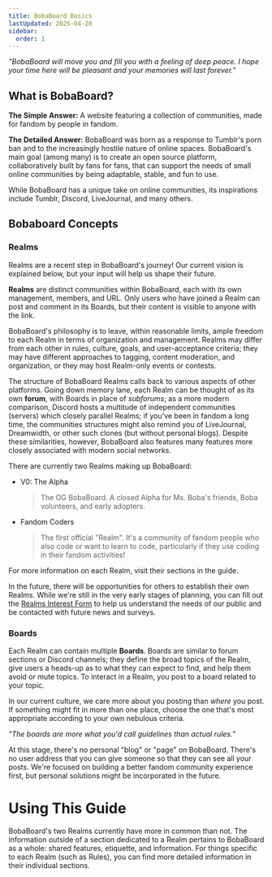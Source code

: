 ```yaml
---
title: BobaBoard Basics
lastUpdated: 2025-04-20
sidebar:
  order: 1
---
```



_"BobaBoard will move you and fill you with a feeling of deep peace. I hope your
time here will be pleasant and your memories will last forever."_

## What is BobaBoard?

**The Simple Answer:** A website featuring a collection of communities, made for
fandom by people in fandom.

**The Detailed Answer:** BobaBoard was born as a response to Tumblr's porn ban
and to the increasingly hostile nature of online spaces. BobaBoard's main goal
(among many) is to create an open source platform, collaboratively built by fans
for fans, that can support the needs of small online communities by being
adaptable, stable, and fun to use.

While BobaBoard has a unique take on online communities, its inspirations
include Tumblr, Discord, LiveJournal, and many others.

## Bobaboard Concepts

### Realms

<Aside type="note">

Realms are a recent step in BobaBoard's journey! Our current vision is explained
below, but your input will help us shape their future.

</Aside>

**Realms** are distinct communities within BobaBoard, each with its own
management, members, and URL. Only users who have joined a Realm can post and
comment in its Boards, but their content is visible to anyone with the link.

BobaBoard's philosophy is to leave, within reasonable limits, ample freedom to
each Realm in terms of organization and management. Realms may differ from each
other in rules, culture, goals, and user-acceptance criteria; they may have
different approaches to tagging, content moderation, and organization, or they
may host Realm-only events or contests.

The structure of BobaBoard Realms calls back to various aspects of other
platforms. Going down memory lane, each Realm can be thought of as its own
**forum**, with Boards in place of _subforums_; as a more modern comparison,
Discord hosts a multitude of independent communities (servers) which closely
parallel Realms; if you've been in fandom a long time, the communities
structures might also remind you of LiveJournal, Dreamwidth, or other such
clones (but without personal blogs). Despite these similarities, however,
BobaBoard also features many features more closely associated with modern social
networks.

There are currently two Realms making up BobaBoard:

- V0: The Alpha

  > The OG BobaBoard. A closed Alpha for Ms. Boba's friends, Boba volunteers,
  > and early adopters.

- Fandom Coders
  > The first official "Realm". It's a community of fandom people who also code
  > or want to learn to code, particularly if they use coding in their fandom
  > activities!

For more information on each Realm, visit their sections in the guide.

In the future, there will be opportunities for others to establish their own
Realms. While we're still in the very early stages of planning, you can fill out
the
[Realms Interest Form](https://docs.google.com/forms/d/e/1FAIpQLScxdJkWmcJqWQQOOY1CM9oxmXDDrdBn9m1Bu0SYbEeNkNr1Jw/viewform)
to help us understand the needs of our public and be contacted with future news
and surveys.

### Boards

Each Realm can contain multiple **Boards**. Boards are similar to forum sections
or Discord channels; they define the broad topics of the Realm, give users a
heads-up as to what they can expect to find, and help them avoid or mute topics.
To interact in a Realm, you post to a board related to your topic.

In our current culture, we care more about you posting than _where_ you post. If
something might fit in more than one place, choose the one that's most
appropriate according to your own nebulous criteria.

_"The boards are more what you'd call guidelines than actual rules."_

At this stage, there's no personal "blog" or "page" on BobaBoard. There's no
user address that you can give someone so that they can see all your posts.
We're focused on building a better fandom community experience first, but
personal solutions might be incorporated in the future.

# Using This Guide

BobaBoard's two Realms currently have more in common than not. The information
outside of a section dedicated to a Realm pertains to BobaBoard as a whole:
shared features, etiquette, and information. For things specific to each Realm
(such as Rules), you can find more detailed information in their individual
sections.
